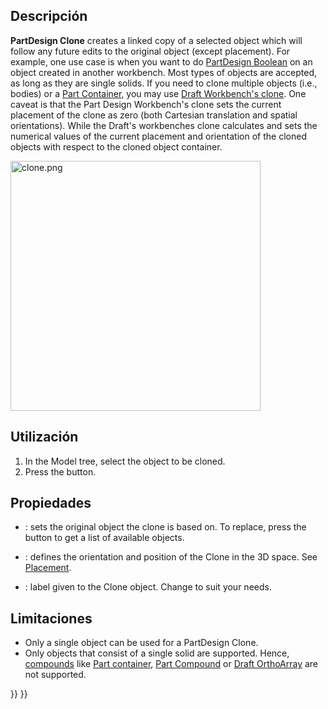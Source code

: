 <languages/>

<div class="mw-translate-fuzzy">
{{Docnav/es
|[[PartDesign ShapeBinder/es|Create a shape binder]]
|[[PartDesign_Pad/es|Pad]]
|[[PartDesign_Workbench/es|DiseñoPiezas]]
|IconL=PartDesign_ShapeBinder.svg
|IconC=Workbench_PartDesign.svg
|IconR=PartDesign_Pad.svg
}}
</div>

<div class="mw-translate-fuzzy">
{{GuiCommand/es
|Name=PartDesign Clone
|Name/es=DiseñoPiezas Clon
|Workbenches=[[PartDesign Workbench/es|DiseñoPiezas]]
|MenuLocation=Diseño Piezas → Crear un clon
|Version=0.17
|SeeAlso=[[Draft Clone/es|Clonar Draft]]
}}
</div>

<span id="Description"></span>
==Descripción==

'''PartDesign Clone''' creates a linked copy of a selected object which will follow any future edits to the original object (except placement). For example, one use case is when you want to do [[PartDesign Boolean|PartDesign Boolean]] on an object created in another workbench. Most types of objects are accepted, as long as they are single solids. If you need to clone multiple objects (i.e., bodies) or a [[Std_Part|Part Container]], you may use [[Draft_Clone|Draft Workbench's clone]]. One caveat is that the Part Design Workbench's clone sets the current placement of the clone as zero (both Cartesian translation and spatial orientations). While the Draft's workbenches clone calculates and sets the numerical values of the current placement and orientation of the cloned objects with respect to the cloned object container.

[[File:clone.png|400px]]
{{Caption|Clone of the pin while being translated in 3D space as an independent object}}

<span id="Usage"></span>
==Utilización==

# In the Model tree, select the object to be cloned.
# Press the {{Button|[[File:PartDesign_Clone.svg|24px]] '''Create a clone'''}} button.

<span id="Properties"></span>
==Propiedades==

* {{PropertyData|Base Feature}}: sets the original object the clone is based on. To replace, press the {{Button|...}} button to get a list of available objects.
* {{PropertyData|Placement}}: defines the orientation and position of the Clone in the 3D space. See [[Placement|Placement]].
* {{PropertyData|Label}}: label given to the Clone object. Change to suit your needs.

<span id="Limitations"></span>
==Limitaciones==

* Only a single object can be used for a PartDesign Clone.
* Only objects that consist of a single solid are supported. Hence, [[Glossary#Compound|compounds]] like [[Std_Part|Part container]], [[Part_Compound|Part Compound]] or [[Draft_OrthoArray|Draft OrthoArray]] are not supported.


{{Docnav
|[[PartDesign_SubShapeBinder|Create a sub-object(s) shape binder]]
|[[PartDesign_Plane|Create a datum plane]]
|[[PartDesign_Workbench|PartDesign]]
|IconL=PartDesign_SubShapeBinder.svg
|IconR=PartDesign_Plane.svg
|IconC=Workbench_PartDesign.svg
}}

{{PartDesign_Tools_navi{{#translation:}}}}
{{Userdocnavi{{#translation:}}}}
